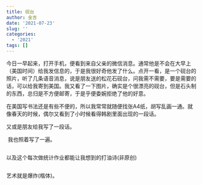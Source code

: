 ```yaml
---
title: 砚台
author: 金吉
date: '2021-07-23'
slug: ''
categories:
  - '2021'
tags: []
---
```



今日一早起来，打开手机，便看到来自父亲的微信消息。通常他是不会在大早上（美国时间）给我发信息的，于是我很好奇他发了什么。点开一看，是一个砚台的照片，听了几条语音消息，说是朋友送的松花石砚台，问我需不需要，要是需要的话，可以给我寄到美国。我又看了一下图片，确实是个很漂亮的砚台，但是石头制的东西，总归是不方便邮寄，于是乎便委婉拒绝了他的好意。

在美国写书法还是有些不便的，所以我常常就随便找张A4纸，胡写乱画一通。就像春天的时候，偶尔又看到了小时候看得韩剧里面出现的一段话。
![<我叫金三顺>](https://raw.githubusercontent.com/JinjiPang/jinji/main/content/cn/2021-07-23-/images/dance.jpg)


又或是朋友给我写了一段话。

![<熊>](https://raw.githubusercontent.com/JinjiPang/jinji/main/content/cn/2021-07-23-/images/xiong.jpg)
我也照着写了一遍。

![<pang>](https://raw.githubusercontent.com/JinjiPang/jinji/main/content/cn/2021-07-23-/images/pang.jpg)


以及这个每次做统计作业都能让我想到的打油诗(非原创)

![<prove>](https://raw.githubusercontent.com/JinjiPang/jinji/main/content/cn/2021-07-23-/images/prove.jpg)


艺术就是爆炸(楷体)。

![<thousand>](https://raw.githubusercontent.com/JinjiPang/jinji/main/content/cn/2021-07-23-/images/thousand.jpg)

